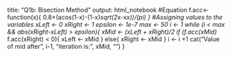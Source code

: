 title: "Q1b: Bisection Method"
output: html_notebook
#Equation
f.acc<-function(x){
   0.8+(acos(1-x)-(1-x)*sqrt(2*x-x*x))/(pi)
}
#Assigning values to the variables
xLeft <- 0
xRight <- 1
epsilon <- 1e-7
max <- 50
i <- 1
while (i < max && abs(xRight-xLeft) > epsilon){
  xMid <- (xLeft + xRight)/2
  if (f.acc(xMid) * f.acc(xRight) < 0){
    xLeft <- xMid
  }
  else{
    xRight <- xMid
  }
  i <- i +1
  cat("Value of mid after", i-1, "iteration is:", xMid, "\n")
}


